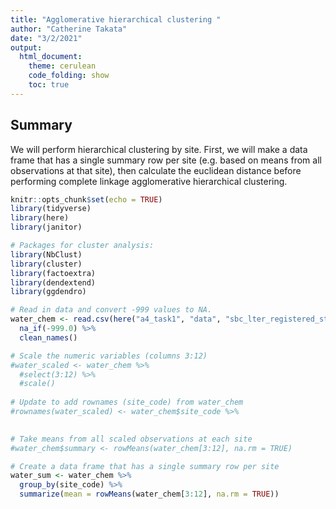 ```yaml
---
title: "Agglomerative hierarchical clustering "
author: "Catherine Takata"
date: "3/2/2021"
output: 
  html_document:
    theme: cerulean
    code_folding: show
    toc: true
---
```


## Summary 
We will perform hierarchical clustering by site. First, we will make a data frame that has a single summary row per site (e.g. based on means from all observations at that site), then calculate the euclidean distance before performing complete linkage agglomerative hierarchical clustering. 

```r
knitr::opts_chunk$set(echo = TRUE)
library(tidyverse)
library(here)
library(janitor)

# Packages for cluster analysis:
library(NbClust)
library(cluster)
library(factoextra)
library(dendextend)
library(ggdendro)
```


```r
# Read in data and convert -999 values to NA.
water_chem <- read.csv(here("a4_task1", "data", "sbc_lter_registered_stream_chemistry.csv")) %>% 
  na_if(-999.0) %>% 
  clean_names()
```


```r
# Scale the numeric variables (columns 3:12)
#water_scaled <- water_chem %>% 
  #select(3:12) %>% 
  #scale()
  
# Update to add rownames (site_code) from water_chem
#rownames(water_scaled) <- water_chem$site_code %>% 
  

```


```r
# Take means from all scaled observations at each site
#water_chem$summary <- rowMeans(water_chem[3:12], na.rm = TRUE)

# Create a data frame that has a single summary row per site 
water_sum <- water_chem %>% 
  group_by(site_code) %>% 
  summarize(mean = rowMeans(water_chem[3:12], na.rm = TRUE))
```

